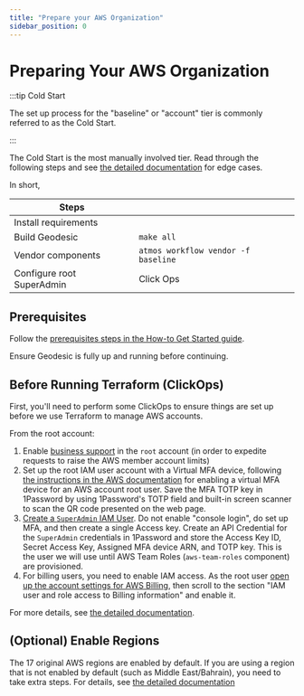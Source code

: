 ```yaml
---
title: "Prepare your AWS Organization"
sidebar_position: 0
---
```


# Preparing Your AWS Organization

:::tip Cold Start

The set up process for the "baseline" or "account" tier is commonly referred to as the Cold Start.

:::

The Cold Start is the most manually involved tier. Read through the following steps and see
[the detailed documentation](/layers/accounts/tutorials/manual-configuration/)
for edge cases.

In short,

| Steps                     |                                     |
| ------------------------- | ----------------------------------- |
| Install requirements      |                                     |
| Build Geodesic            | `make all`                          |
| Vendor components         | `atmos workflow vendor -f baseline` |
| Configure root SuperAdmin | Click Ops                           |

## Prerequisites

Follow the
[prerequisites steps in the How-to Get Started guide](/layers/foundation/#0-prerequisites).

Ensure Geodesic is fully up and running before continuing.

## Before Running Terraform (ClickOps)

First, you'll need to perform some ClickOps to ensure things are set up before we use Terraform to manage AWS accounts.

From the root account:

1. Enable
   [business support](https://docs.aws.amazon.com/organizations/latest/userguide/orgs_manage_policies_support.html) in
   the `root` account (in order to expedite requests to raise the AWS member account limits)
1. Set up the root IAM user account with a Virtual MFA device, following
   [the instructions in the AWS documentation](https://docs.aws.amazon.com/IAM/latest/UserGuide/id_credentials_mfa_enable_virtual.html#enable-virt-mfa-for-root)
   for enabling a virtual MFA device for an AWS account root user. Save the MFA TOTP key in 1Password by using
   1Password's TOTP field and built-in screen scanner to scan the QR code presented on the web page.
1. [Create a `SuperAdmin` IAM User](/layers/accounts/tutorials/how-to-create-superadmin-user/).
   Do not enable "console login", do set up MFA, and then create a single Access key. Create an API Credential for the
   `SuperAdmin` credentials in 1Password and store the Access Key ID, Secret Access Key, Assigned MFA device ARN, and
   TOTP key. This is the user we will use until AWS Team Roles (`aws-team-roles` component) are provisioned.
1. For billing users, you need to enable IAM access. As the root user
   [open up the account settings for AWS Billing](https://us-east-1.console.aws.amazon.com/billing/home?region=us-east-1#/Account),
   then scroll to the section "IAM user and role access to Billing information" and enable it.

For more details, see
[the detailed documentation](/layers/accounts/tutorials/manual-configuration/#provision-account-settings-component).

## (Optional) Enable Regions

The 17 original AWS regions are enabled by default. If you are using a region that is not enabled by default (such as
Middle East/Bahrain), you need to take extra steps. For details, see
[the detailed documentation](/layers/accounts/tutorials/manual-configuration/#optional-enable-regions)
